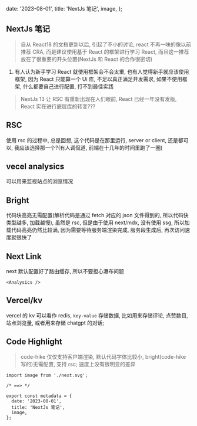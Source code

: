 
  date: '2023-08-01',
  title: 'NextJs 笔记',
  image,
};

## NextJs 笔记

> 自从 React18 的文档更新以后, 引起了不小的讨论, react 不再一味的像以前推荐 CRA, 而是建议使用基于 React 的框架进行学习 React, 而且这一推荐放在了很重要的开头位置(NextJs 和 React 的合作很密切)

1. 有人认为新手学习 React 就使用框架会不会太重, 也有人觉得新手就应该使用框架, 因为 React 只能算一个 Ui 库, 不足以真正满足开发需求, 如果不使用框架, 什么都要自己进行配置, 打不到最佳实践

> NextJs 13 让 RSC 有重新出现在人们眼前, React 已经一年没有发版, React 实在进行底层库的转变???

## RSC

使用 rsc 的过程中, 总是回想, 这个代码是在那里运行, server or client, 还是都可以, 我应该选择那一个?(有人调侃道, 前端在十几年的时间里跑了一圈)

## vecel analysics

可以用来监视站点的浏览情况

## Bright

代码块高亮无需配置(解析代码是通过 fetch 对应的 json 文件得到的, 所以代码快类型越多, 加载越慢), 虽然是 rsc, 但是由于使用 next/mdx, 没有使用 ssg, 所以加载代码高亮仍然比较满, 因为需要等待服务端渲染完成, 服务段生成后, 再次访问速度就很快了

## Next Link

next 默认配置好了路由缓存, 所以不要担心瀑布问题

```tsx
<Analysics />
```

## Vercel/kv

vercel 的 kv 可以看作 redis, `key-value` 存储数据, 比如用来存储评论, 点赞数目, 站点浏览量, 或者用来存储 chatgpt 的对话;

## Code Highlight

> code-hike 仅仅支持客户端渲染, 默认代码字体比较小, bright(code-hike 写的)无需配置, 支持 rsc; 速度上没有很明显的差异

```tsx page.tsx
import image from './next.svg';

/* ==> */

export const metadata = {
  date: '2023-08-01',
  title: 'NextJs 笔记',
  image,
};
```
